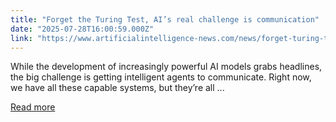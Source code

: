 ```yaml
---
title: "Forget the Turing Test, AI’s real challenge is communication"
date: "2025-07-28T16:00:59.000Z"
link: "https://www.artificialintelligence-news.com/news/forget-turing-test-ai-real-challenge-is-communication/"
---
```


While the development of increasingly powerful AI models grabs headlines, the big challenge is getting intelligent agents to communicate. Right now, we have all these capable systems, but they’re all ...

[Read more](https://www.artificialintelligence-news.com/news/forget-turing-test-ai-real-challenge-is-communication/)
